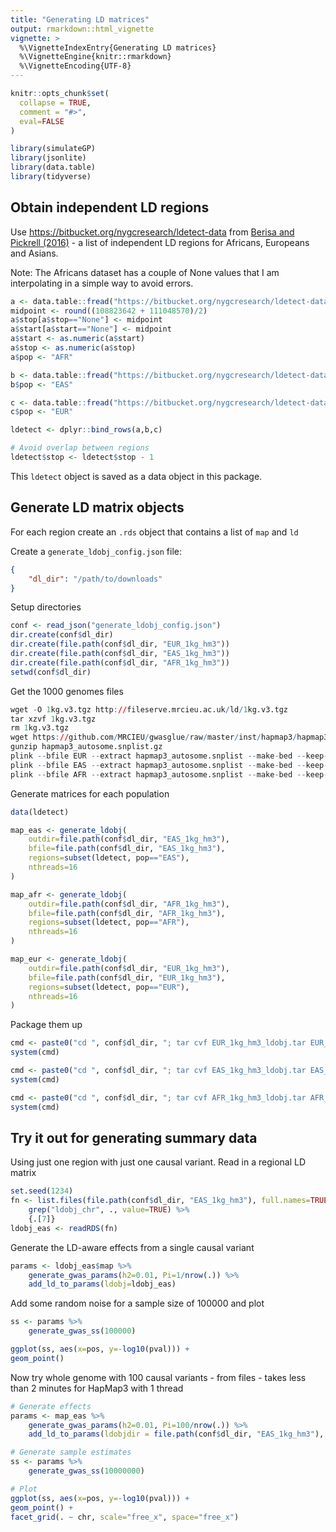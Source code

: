 ```yaml
---
title: "Generating LD matrices"
output: rmarkdown::html_vignette
vignette: >
  %\VignetteIndexEntry{Generating LD matrices}
  %\VignetteEngine{knitr::rmarkdown}
  %\VignetteEncoding{UTF-8}
---
```


```r
knitr::opts_chunk$set(
  collapse = TRUE,
  comment = "#>",
  eval=FALSE
)
```

```r
library(simulateGP)
library(jsonlite)
library(data.table)
library(tidyverse)
```

## Obtain independent LD regions

Use [https://bitbucket.org/nygcresearch/ldetect-data](https://bitbucket.org/nygcresearch/ldetect-data/src/master/) from [Berisa and Pickrell (2016)](https://www.ncbi.nlm.nih.gov/pmc/articles/PMC4731402/) - a list of independent LD regions for Africans, Europeans and Asians.

Note: The Africans dataset has a couple of None values that I am interpolating in a simple way to avoid errors.

```r
a <- data.table::fread("https://bitbucket.org/nygcresearch/ldetect-data/raw/ac125e47bf7ff3e90be31f278a7b6a61daaba0dc/AFR/fourier_ls-all.bed")
midpoint <- round((108823642 + 111048570)/2)
a$stop[a$stop=="None"] <- midpoint
a$start[a$start=="None"] <- midpoint
a$start <- as.numeric(a$start)
a$stop <- as.numeric(a$stop)
a$pop <- "AFR"

b <- data.table::fread("https://bitbucket.org/nygcresearch/ldetect-data/raw/ac125e47bf7ff3e90be31f278a7b6a61daaba0dc/ASN/fourier_ls-all.bed")
b$pop <- "EAS"

c <- data.table::fread("https://bitbucket.org/nygcresearch/ldetect-data/raw/ac125e47bf7ff3e90be31f278a7b6a61daaba0dc/EUR/fourier_ls-all.bed")
c$pop <- "EUR"

ldetect <- dplyr::bind_rows(a,b,c)

# Avoid overlap between regions
ldetect$stop <- ldetect$stop - 1
```

This `ldetect` object is saved as a data object in this package.


## Generate LD matrix objects

For each region create an `.rds` object that contains a list of `map` and `ld`

Create a `generate_ldobj_config.json` file:

```json
{
	"dl_dir": "/path/to/downloads"
}
```

Setup directories

```r
conf <- read_json("generate_ldobj_config.json")
dir.create(conf$dl_dir)
dir.create(file.path(conf$dl_dir, "EUR_1kg_hm3"))
dir.create(file.path(conf$dl_dir, "EAS_1kg_hm3"))
dir.create(file.path(conf$dl_dir, "AFR_1kg_hm3"))
setwd(conf$dl_dir)
```

Get the 1000 genomes files

```r
wget -O 1kg.v3.tgz http://fileserve.mrcieu.ac.uk/ld/1kg.v3.tgz
tar xzvf 1kg.v3.tgz
rm 1kg.v3.tgz
wget https://github.com/MRCIEU/gwasglue/raw/master/inst/hapmap3/hapmap3_autosome.snplist.gz
gunzip hapmap3_autosome.snplist.gz
plink --bfile EUR --extract hapmap3_autosome.snplist --make-bed --keep-allele-order --out EUR_1kg_hm3
plink --bfile EAS --extract hapmap3_autosome.snplist --make-bed --keep-allele-order --out EAS_1kg_hm3
plink --bfile AFR --extract hapmap3_autosome.snplist --make-bed --keep-allele-order --out AFR_1kg_hm3
```

Generate matrices for each population

```r
data(ldetect)

map_eas <- generate_ldobj(
	outdir=file.path(conf$dl_dir, "EAS_1kg_hm3"), 
	bfile=file.path(conf$dl_dir, "EAS_1kg_hm3"), 
	regions=subset(ldetect, pop=="EAS"),
	nthreads=16
)

map_afr <- generate_ldobj(
	outdir=file.path(conf$dl_dir, "AFR_1kg_hm3"), 
	bfile=file.path(conf$dl_dir, "AFR_1kg_hm3"), 
	regions=subset(ldetect, pop=="AFR"),
	nthreads=16
)

map_eur <- generate_ldobj(
	outdir=file.path(conf$dl_dir, "EUR_1kg_hm3"), 
	bfile=file.path(conf$dl_dir, "EUR_1kg_hm3"), 
	regions=subset(ldetect, pop=="EUR"),
	nthreads=16
)
```

Package them up

```r
cmd <- paste0("cd ", conf$dl_dir, "; tar cvf EUR_1kg_hm3_ldobj.tar EUR_1kg_hm3")
system(cmd)

cmd <- paste0("cd ", conf$dl_dir, "; tar cvf EAS_1kg_hm3_ldobj.tar EAS_1kg_hm3")
system(cmd)

cmd <- paste0("cd ", conf$dl_dir, "; tar cvf AFR_1kg_hm3_ldobj.tar AFR_1kg_hm3")
system(cmd)
```


## Try it out for generating summary data

Using just one region with just one causal variant. Read in a regional LD matrix

```r
set.seed(1234)
fn <- list.files(file.path(conf$dl_dir, "EAS_1kg_hm3"), full.names=TRUE) %>% 
	grep("ldobj_chr", ., value=TRUE) %>% 
	{.[7]}
ldobj_eas <- readRDS(fn)
```

Generate the LD-aware effects from a single causal variant

```r
params <- ldobj_eas$map %>%
	generate_gwas_params(h2=0.01, Pi=1/nrow(.)) %>%
	add_ld_to_params(ldobj=ldobj_eas)
```

Add some random noise for a sample size of 100000 and plot

```r
ss <- params %>%
	generate_gwas_ss(100000)

ggplot(ss, aes(x=pos, y=-log10(pval))) +
geom_point()
```

Now try whole genome with 100 causal variants - from files - takes less than 2 minutes for HapMap3 with 1 thread

```r
# Generate effects
params <- map_eas %>% 
	generate_gwas_params(h2=0.01, Pi=100/nrow(.)) %>%
	add_ld_to_params(ldobjdir = file.path(conf$dl_dir, "EAS_1kg_hm3"), nthreads=16)

# Generate sample estimates
ss <- params %>%
	generate_gwas_ss(10000000)

# Plot
ggplot(ss, aes(x=pos, y=-log10(pval))) +
geom_point() +
facet_grid(. ~ chr, scale="free_x", space="free_x")
```
